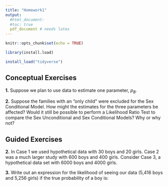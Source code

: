 ```yaml
---
title: "Homework1"
output: 
  #html_document:
  #toc: true
  pdf_document # needs latex
---
```


```r
knitr::opts_chunk$set(echo = TRUE)

library(install.load)

install_load("tidyverse")
```



## Conceptual Exercises

**1.** Suppose we plan to use data to estimate one parameter, $p_B$.

\begin{itemize}
   \item When using a likelihood to obtain an estimate for the parameter, which is preferred a large or a small likelihood value? Why?
 
   \begin{itemize}
     \item A relatively large likelihood value, because under the fit model our probability of seeing the data we did in fact see will be larger.
   \end{itemize}
   
   \item The height of a likelihood curve is the probability of the data for the given parameter. The horizontal axis represents different possible parameter values. Does the area under the likelihood curve for an interval from .25 to .75 equal the probability that the true probability of a boy is between 0.25 and 0.75?
   
   \begin{itemize}
     \item .
   \end{itemize}
 
\end{itemize}

**2.** Suppose the families with an “only child” were excluded for the Sex Conditional Model. How might the estimates for the three parameters be affected? Would it still be possible to perform a Likelihood Ratio Test to compare the Sex Unconditional and Sex Conditional Models? Why or why not?

## Guided Exercises

**2.** In Case 1 we used hypothetical data with 30 boys and 20 girls. Case 2 was a much larger study with 600 boys and 400 girls. Consider Case 3, a hypothetical data set with 6000 boys and 4000 girls.

\begin{itemize}
   \item Use the methods for Case 1 and Case 2 and determine the MLE for $p_B$ for the independence model. Compare your result to the MLEs for Cases 1 and 2.
 
   \begin{itemize}
     \item a
   \end{itemize}
   
   \item Describe how the graph of the log-likelihood for Case 3 would compare to the log-likelihood graphs for Cases 1 and 2.
   
   \begin{itemize}
     \item .
   \end{itemize}
 
   \item Compute the log-likelihood for Case 3. Why is it incorrect to perform an LRT comparing Cases 1, 2, and 3?
   
   \begin{itemize}
     \item .
   \end{itemize}
 
\end{itemize}

\renewcommand{\theenumi}{\alph{enumi}}

**3.** Write out an expression for the likelihood of seeing our data (5,416 boys and 5,256 girls) if the true probability of a boy is:

\begin{enumerate}
\item $p_B$ = 0.5

answer

\item $p_B$ = 0.45

answer2

\item $p_B$ = 0.55

answer3

\item $p_B$ = 0.5075

answer4
\end{enumerate}